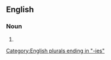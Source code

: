 ==English==

===Noun===
{{head|en|noun form}}

# {{plural of|en|incendiary}}

[[Category:English plurals ending in "-ies"]]